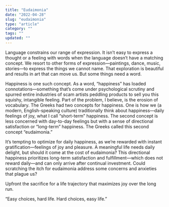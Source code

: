 ```yaml
---
title: "Eudaimonia"
date: "2022-04-28"
slug: "eudaimonia"
type: "article"
category: ""
tags: ""
updated: ""
---
```


Language constrains our range of expression. It isn’t easy to express a thought or a feeling with words when the language doesn’t have a matching concept. We resort to other forms of expression—paintings, dance, music, stories—to express the things we cannot name. That exploration is beautiful and results in art that can move us. But some things need a word.

Happiness is one such concept. As a word, “happiness” has loaded connotations—something that’s come under psychological scrutiny and spurred entire industries of scam artists peddling products to sell you this squishy, intangible feeling. Part of the problem, I believe, is the erosion of vocabulary. The Greeks had two concepts for happiness. One is how we (a modern, English-speaking culture) traditionally think about happiness—daily feelings of joy, what I call “short-term” happiness. The second concept is less concerned with day-to-day feelings but with a sense of directional satisfaction or “long-term” happiness. The Greeks called this second concept “eudaimonia.”

It’s tempting to optimize for daily happiness, as we’re rewarded with instant gratification—feelings of joy and pleasure. A meaningful life needs daily delight, but should it come at the cost of eudaimonia? This directional happiness prioritizes long-term satisfaction and fulfillment—which does not reward daily—and can only arrive after continual investment. Could scratching the itch for eudaimonia address some concerns and anxieties that plague us?

Upfront the sacrifice for a life trajectory that maximizes joy over the long run.

“Easy choices, hard life. Hard choices, easy life.”